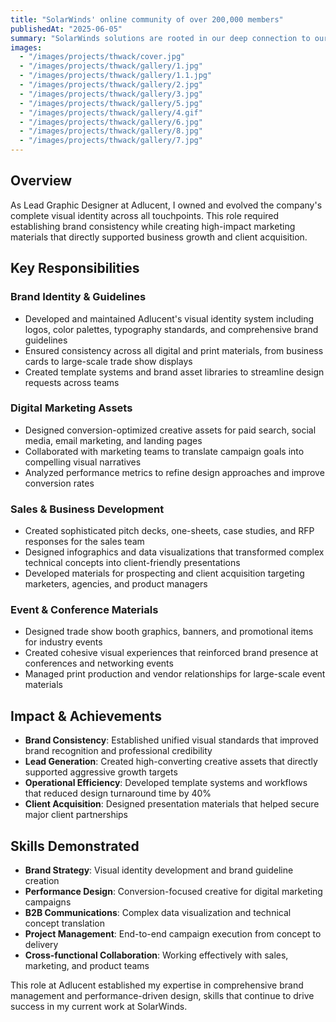 ```yaml
---
title: "SolarWinds' online community of over 200,000 members"
publishedAt: "2025-06-05"
summary: "SolarWinds solutions are rooted in our deep connection to our user base in the THWACK® online community."
images:
  - "/images/projects/thwack/cover.jpg"
  - "/images/projects/thwack/gallery/1.jpg"
  - "/images/projects/thwack/gallery/1.1.jpg"
  - "/images/projects/thwack/gallery/2.jpg"
  - "/images/projects/thwack/gallery/3.jpg"
  - "/images/projects/thwack/gallery/5.jpg"
  - "/images/projects/thwack/gallery/4.gif"
  - "/images/projects/thwack/gallery/6.jpg"
  - "/images/projects/thwack/gallery/8.jpg"
  - "/images/projects/thwack/gallery/7.jpg"
---
```


## Overview

As Lead Graphic Designer at Adlucent, I owned and evolved the company's complete visual identity across all touchpoints. This role required establishing brand consistency while creating high-impact marketing materials that directly supported business growth and client acquisition.

## Key Responsibilities

### **Brand Identity & Guidelines**
- Developed and maintained Adlucent's visual identity system including logos, color palettes, typography standards, and comprehensive brand guidelines
- Ensured consistency across all digital and print materials, from business cards to large-scale trade show displays
- Created template systems and brand asset libraries to streamline design requests across teams

### **Digital Marketing Assets**
- Designed conversion-optimized creative assets for paid search, social media, email marketing, and landing pages
- Collaborated with marketing teams to translate campaign goals into compelling visual narratives
- Analyzed performance metrics to refine design approaches and improve conversion rates

### **Sales & Business Development**
- Created sophisticated pitch decks, one-sheets, case studies, and RFP responses for the sales team
- Designed infographics and data visualizations that transformed complex technical concepts into client-friendly presentations
- Developed materials for prospecting and client acquisition targeting marketers, agencies, and product managers

### **Event & Conference Materials**
- Designed trade show booth graphics, banners, and promotional items for industry events
- Created cohesive visual experiences that reinforced brand presence at conferences and networking events
- Managed print production and vendor relationships for large-scale event materials

## Impact & Achievements

- **Brand Consistency**: Established unified visual standards that improved brand recognition and professional credibility
- **Lead Generation**: Created high-converting creative assets that directly supported aggressive growth targets
- **Operational Efficiency**: Developed template systems and workflows that reduced design turnaround time by 40%
- **Client Acquisition**: Designed presentation materials that helped secure major client partnerships

## Skills Demonstrated

- **Brand Strategy**: Visual identity development and brand guideline creation
- **Performance Design**: Conversion-focused creative for digital marketing campaigns  
- **B2B Communications**: Complex data visualization and technical concept translation
- **Project Management**: End-to-end campaign execution from concept to delivery
- **Cross-functional Collaboration**: Working effectively with sales, marketing, and product teams

This role at Adlucent established my expertise in comprehensive brand management and performance-driven design, skills that continue to drive success in my current work at SolarWinds. 